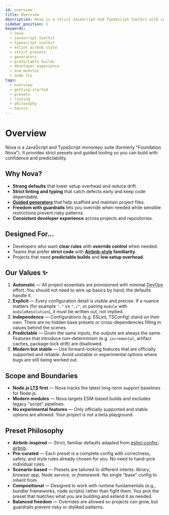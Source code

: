 ```yaml
---
id: overview
title: Overview
description: Nova is a strict JavaScript and TypeScript toolkit with composable presets, guided generators, and Airbnb style lint rules for consistent, predictable builds.
sidebar_position: 1
keywords:
  - nova
  - javascript toolkit
  - typescript toolkit
  - eslint airbnb style
  - strict presets
  - generators
  - predictable builds
  - developer experience
  - esm modules
  - node lts
tags:
  - overview
  - getting-started
  - presets
  - linting
  - philosophy
  - basics
---
```


# Overview

Nova is a JavaScript and TypeScript monorepo suite (formerly "Foundation Nova"). It provides strict presets and guided tooling so you can build with confidence and predictability.

## Why Nova?

- **Strong defaults** that lower setup overhead and reduce drift.
- **Strict linting and typing** that catch defects early and keep code dependable.
- **[Guided generators](/docs/category/generators)** that help scaffold and maintain project files.
- **Freedom with guardrails** lets you override when needed while sensible restrictions prevent risky patterns.
- **Consistent developer experience** across projects and repositories.

## Designed For…

- Developers who want **clear rules** with **override control** when needed.
- Teams that prefer **strict code** with **[Airbnb-style](https://github.com/airbnb/javascript) familiarity**.
- Projects that need **predictable builds** and **low setup overhead**.

## Our Values ✨

1. **Automatic** — All project essentials are provisioned with minimal <abbr title="development and operations">DevOps</abbr> effort. You should not need to wire up basics by hand; the defaults handle it.
2. **Explicit** — Every configuration detail is visible and precise. If a nuance matters (for example `"."` vs `"./"`, or pairing `module` with `moduleResolution`), it must be written out, not implied.
3. **Independence** — Configurations (e.g. ESLint, TSConfig) stand on their own. There are no hidden base presets or cross-dependencies filling in values behind the scenes.
4. **Predictable** — Given the same inputs, the outputs are always the same. Features that introduce non-determinism (e.g. `incremental`, artifact caches, package-lock drift) are disallowed.
5. **Modern but stable** — Use forward-looking features that are officially supported and reliable. Avoid unstable or experimental options where bugs are still being worked out.

## Scope and Boundaries

- **Node.js <abbr title="Long-Term Support">LTS</abbr> first** — Nova tracks the latest long-term support baselines for Node.js.
- **Modern modules** — Nova targets ESM-based builds and excludes legacy "script" pipelines.
- **No experimental features** — Only officially supported and stable options are allowed. Your project is not a beta playground.

## Preset Philosophy

- **Airbnb-inspired** — Strict, familiar defaults adapted from [eslint-config-airbnb](https://github.com/airbnb/javascript/tree/master/packages/eslint-config-airbnb).
- **Pre-curated** — Each preset is a complete config with correctness, safety, and style rules already chosen for you. No need to hand-pick individual rules.
- **Scenario-based** — Presets are tailored to different intents: *library*, *browser app*, *Node service*, or *framework*. No single "base" config to inherit from.
- **Compositional** — Designed to work with runtime fundamentals (e.g., bundler frameworks, node scripts) rather than fight them. You pick the preset that matches what you are building and extend it as needed.
- **Balanced freedom** — Overrides are allowed so projects can grow, but guardrails prevent risky or disliked patterns.
